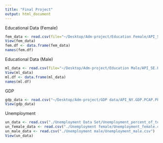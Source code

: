 ```yaml
---
title: "Final Project"
output: html_document
---
```


Educational Data (Female)
```r
fem_data <- read.csv(file="~/Desktop/Adm-project/Education Female/API_SE.PRM.CMPT.FE.ZS_DS2_en_csv_v2_10580877.csv")
View(fem_data)
fem.df <- data.frame(fem_data)
names(fem.df)
```
Educational Data (Male)
```r
ml_data <- read.csv(file="~/Desktop/Adm-project/Education Male/API_SE.PRM.CMPT.MA.ZS_DS2_en_csv_v2_10580880.csv")
View(ml_data)
ml.df <- data.frame(ml_data)
names(ml.df)
```


GDP
```r
gdp_data <- read.csv("~/Desktop/Adm-project/GDP data/API_NY.GDP.PCAP.PP.CD_DS2_en_csv_v2_10617557.csv")
View(gdp_data)
```


Unemployment
```r
un_data <- read.csv("./Unemployment Data Set/Unemployment_percent_of_total_labor_force.csv")
un_female_data <- read.csv("./Unemployment female/Unemployment_female.csv")
un_male_data <- read.csv("./Unemployment male/Unemployment_male.csv")
View(un_data)
```
